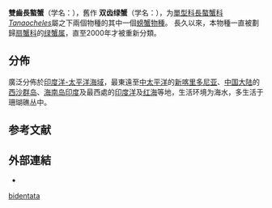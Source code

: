 {{Speciesbox
| genus = Tanaocheles
| species = bidentata
| authority = (Nobili 1901){{r|id11800}}
| synonyms_refs = {{r|id11800}}
| synonyms = 
* ''[[Chlorodius|Chlorodius]] bidentatus'' {{small|Nobili, 1901}}
* ''[[Chlorodiella|Chlorodiella]] bidentata'' {{small|(Nobili, 1901)}}
}}

'''雙齒長螯蟹'''（学名：{{lang|la|''Tanaocheles bidentata''}}）{{r|TaiBIF_311659|TaiBNET_311659}}，舊作
'''双齿绿蟹'''（学名：{{lang|la|''Chlorodiella bidentata''}}）{{r|id11800}}，为[[單型|單型科]][[長螯蟹科|長螯蟹科]]{{r|shih}}''[[Tanaocheles|Tanaocheles]]''屬之下兩個物種的其中一個[[螃蟹|螃蟹]][[物種|物種]]{{r|Grave|Ng 2000|Ng 2008|WoRMS_442688}}。
長久以來，本物種一直被劃歸[[扇蟹科|扇蟹科]]的[[绿蟹属|绿蟹属]]{{r|id11800}}，直至2000年才被重新分類{{r|Ng 2000|Ng 2008|Kropp}}。

==分佈==
廣泛分佈於[[印度洋-太平洋海域|印度洋-太平洋海域]]，最東遠至[[中太平洋|中太平洋]]的[[新喀里多尼亚|新喀里多尼亚]]、[[中国大陆|中国大陆]]的[[西沙群岛|西沙群岛]]、[[海南岛|海南岛]][[印度|印度]]及最西處的[[印度洋|印度洋]]及[[红海|红海]]等地{{r|id11800}}，生活环境为海水，多生活于珊瑚礁丛中{{r|id11800}}。

==参考文献==
{{reflist|refs=
<ref name="Grave">{{cite journal
| url=http://rmbr.nus.edu.sg/rbz/biblio/s21/s21rbz1-109.pdf |format=[[可移植文档格式|PDF]]
| author1=Sammy De Grave |author2=N. Dean Pentcheff |author3=Shane T. Ahyong |display-authors=etal |year=2009
| title = A classification of living and fossil genera of decapod crustaceans |
| journal = {{tsl|en|Raffles Bulletin of Zoology}}
| volume = Suppl. 21 |pages=1–109 |language=en }}</ref>
<ref name='id11800'>{{cite web
| url =http://www.bioinfo.cn/db05/BjdwSpecies.php?action=view&id=11800 | deadurl =yes
| archiveurl =https://web.archive.org/web/20160305104022/http://www.bioinfo.cn/db05/BjdwSpecies.php?action=view&id=11800
| title =双齿绿蟹| work =《中国动物物种编目数据库》
| publisher =中国科学院微生物研究所| author =中国科学院动物研究所
| access-date =2009-04-28| archivedate =2016-03-05 |language=zh-hans }}</ref>
<ref name="Ng 2000">{{cite journal 
| author1=[[黃麒麟|Peter K. L. Ng]]
| author2=Paul F. Clark |lastauthoramp=yes |year=2000
| title=The Indo-Pacific Pilumnidae XII. On the familial placement of ''Chlorodiella bidentata'' (Nobili, 1901) and ''Tanaocheles stenochilus'' Kropp, 1984 using adult and larval characters with the establishment of a new subfamily, Tanaochelinae (Crustacea: Decapoda: Brachyura)
| journal={{tsl|en|Journal of Natural History}}
| volume=34 |issue=2 |pages=207–245 
| doi=10.1080/002229300299615 |language=en }}</ref>
<ref name="Ng 2008">{{cite journal
| url=http://rmbr.nus.edu.sg/rbz/biblio/s17/s17rbz.pdf |format=[[可移植文档格式|PDF]]
| author1=[[黃麒麟|Peter K. L. Ng]]
| author2=Danièle Guinot |author3=Peter J. F. Davie |year=2008
| title=Systema Brachyurorum: Part I. An annotated checklist of extant Brachyuran crabs of the world
| journal={{tsl|en|Raffles Bulletin of Zoology||Raffles Bulletin of Zoology}}
| volume=17 |pages=1–286 |language=en }}</ref>
<ref name="Kropp">{{cite journal
| url=http://decapoda.nhm.org/pdfs/27386/27386.pdf |format=[[PDF|PDF]]
| author=Roy K. Kropp |year=1984
| title=''Tanaocheles stenochilus'', a new genus and species of crab from Guam, Mariana Islands (Brachyura: Xanthidae) 
| journal=''[[Proceedings_of_the_Biological_Society_of_Washington|Proceedings of the Biological Society of Washington]]''
| volume=97 |issue=4 |pages=744–747 |language=en }}</ref>
<ref name="shih">{{cite book
| chapter-url=http://web.nchu.edu.tw/~htshih/crab/checklst/Tanaochelidae.htm
| chapter=Family Tanaochelidae 長螯蟹科
| url=http://web.nchu.edu.tw/~htshih/crab/cb_list.htm
| title=台灣蟹類總名錄
| author=[[施習德|施習德]]
| date=2013 |access-date=2019-12-12 |language=zh-hant }}</ref>
<ref name="TaiBIF_311659">{{TaiBIF |id=311659 |binomial=Tanaocheles bidentata |authority=(Nobili 1901)
| zh=雙齒長螯蟹 |access-date=2019-12-12 }}</ref>
<ref name="TaiBNET_311659">{{TaiBNET |id=311659 |binomial=Tanaocheles bidentata |authority=(Nobili 1901)
| zh=雙齒長螯蟹 |access-date=2019-12-12 }}</ref>
<ref name="WoRMS_442688">{{WoRMS |id=442688
| title=''Tanaocheles bidentata'' (Nobili, 1901)
| last=Davie |first=Peter
| date=2009-12-17 |access-date=2019-12-12 }}</ref>
}}

==外部連結==
{{commons category|Chlorodiella bidentata}}
*{{Wikispecies-inline|Chlorodiella bidentata}}
{{Taxonbar|WoRMS=442688}}

[[Category:绿蟹属|bidentata]]


{{螃蟹小作品}}